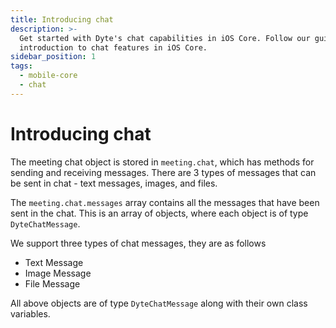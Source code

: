 ```yaml
---
title: Introducing chat
description: >-
  Get started with Dyte's chat capabilities in iOS Core. Follow our guide for an
  introduction to chat features in iOS Core.
sidebar_position: 1
tags:
  - mobile-core
  - chat
---
```


# Introducing chat

The meeting chat object is stored in `meeting.chat`, which has methods for sending and receiving messages. There are 3 types of messages that can be sent in chat - text messages, images, and files.

The `meeting.chat.messages` array contains all the messages that have been sent
in the chat. This is an array of objects, where each object is of type
`DyteChatMessage`.

We support three types of chat messages, they are as follows

- Text Message
- Image Message
- File Message

All above objects are of type `DyteChatMessage` along with their own class
variables.

<head>
  <title>iOS Core Introducing chat</title>
  <meta
    name="description"
    content="Get started with Dyte's chat capabilities in iOS Core. Follow our guide for an introduction to chat features in iOS Core."
  />
</head>
